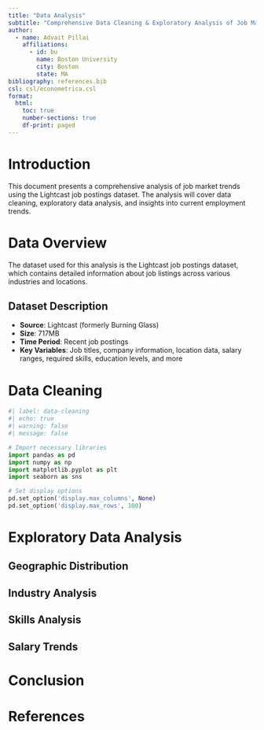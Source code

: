 ```yaml
---
title: "Data Analysis"
subtitle: "Comprehensive Data Cleaning & Exploratory Analysis of Job Market Trends"
author:
  - name: Advait Pillai
    affiliations:
      - id: bu
        name: Boston University
        city: Boston
        state: MA
bibliography: references.bib
csl: csl/econometrica.csl
format: 
  html:
    toc: true
    number-sections: true
    df-print: paged
---
```


# Introduction

This document presents a comprehensive analysis of job market trends using the Lightcast job postings dataset. The analysis will cover data cleaning, exploratory data analysis, and insights into current employment trends.

# Data Overview

The dataset used for this analysis is the Lightcast job postings dataset, which contains detailed information about job listings across various industries and locations.

## Dataset Description

- **Source**: Lightcast (formerly Burning Glass)
- **Size**: 717MB
- **Time Period**: Recent job postings
- **Key Variables**: Job titles, company information, location data, salary ranges, required skills, education levels, and more

# Data Cleaning

```python
#| label: data-cleaning
#| echo: true
#| warning: false
#| message: false

# Import necessary libraries
import pandas as pd
import numpy as np
import matplotlib.pyplot as plt
import seaborn as sns

# Set display options
pd.set_option('display.max_columns', None)
pd.set_option('display.max_rows', 100)
```

# Exploratory Data Analysis

## Geographic Distribution

## Industry Analysis

## Skills Analysis

## Salary Trends

# Conclusion

# References 